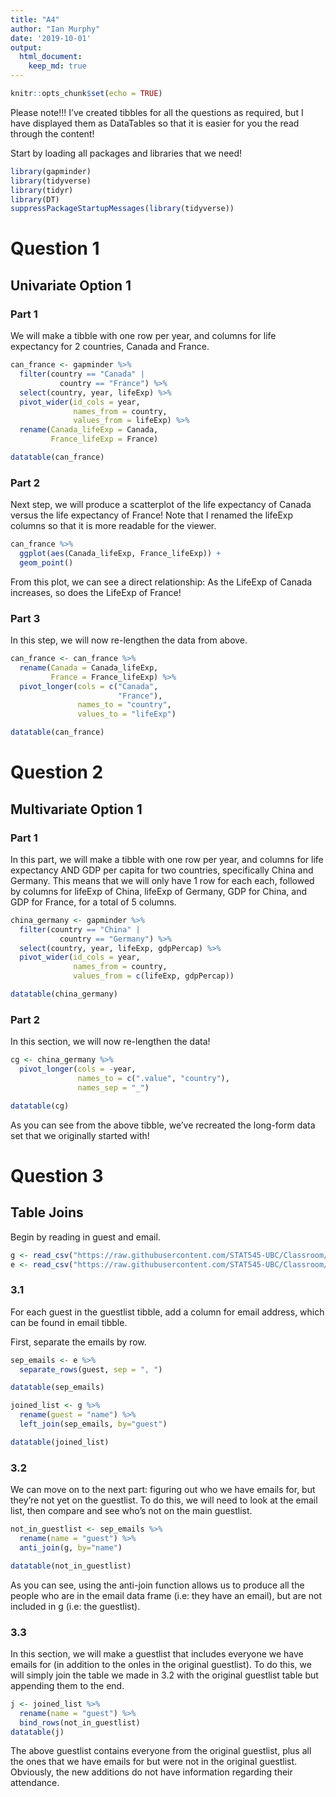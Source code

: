 ```yaml
---
title: "A4"
author: "Ian Murphy"
date: '2019-10-01'
output: 
  html_document:
    keep_md: true
---
```


```r
knitr::opts_chunk$set(echo = TRUE)
```

Please note!!! I've created tibbles for all the questions as required, but I have displayed them as DataTables so that it is easier for you the read through the content! 

Start by loading all packages and libraries that we need!

```r
library(gapminder)
library(tidyverse)
library(tidyr)
library(DT)
suppressPackageStartupMessages(library(tidyverse))
```

# Question 1
## Univariate Option 1

### Part 1
We will make a tibble with one row per year, and columns for life expectancy for 2 countries, Canada and France.
```r
can_france <- gapminder %>% 
  filter(country == "Canada" | 
           country == "France") %>% 
  select(country, year, lifeExp) %>% 
  pivot_wider(id_cols = year,
              names_from = country,
              values_from = lifeExp) %>% 
  rename(Canada_lifeExp = Canada, 
         France_lifeExp = France)

datatable(can_france)
```
### Part 2
Next step, we will produce a scatterplot of the life expectancy of Canada versus the life expectancy of France! Note that I renamed the lifeExp columns so that it is more readable for the viewer. 

```r
can_france %>% 
  ggplot(aes(Canada_lifeExp, France_lifeExp)) +
  geom_point()
```
From this plot, we can see a direct relationship: As the LifeExp of Canada increases, so does the LifeExp of France!

### Part 3
In this step, we will now re-lengthen the data from above.

```r
can_france <- can_france %>% 
  rename(Canada = Canada_lifeExp, 
         France = France_lifeExp) %>% 
  pivot_longer(cols = c("Canada",
                        "France"),
               names_to = "country",
               values_to = "lifeExp")

datatable(can_france)
```

# Question 2
## Multivariate Option 1

### Part 1
In this part, we will make a tibble with one row per year, and columns for life expectancy AND GDP per capita for two countries, specifically China and Germany. This means that we will only have 1 row for each each, followed by columns for lifeExp of China, lifeExp of Germany, GDP for China, and GDP for France, for a total of 5 columns.

```r
china_germany <- gapminder %>% 
  filter(country == "China" |
           country == "Germany") %>% 
  select(country, year, lifeExp, gdpPercap) %>% 
  pivot_wider(id_cols = year,
              names_from = country,
              values_from = c(lifeExp, gdpPercap))

datatable(china_germany)
```

### Part 2
In this section, we will now re-lengthen the data!

```r
cg <- china_germany %>% 
  pivot_longer(cols = -year,
               names_to = c(".value", "country"),
               names_sep = "_")

datatable(cg)
```
As you can see from the above tibble, we've recreated the long-form data set that we originally started with!

# Question 3
## Table Joins

Begin by reading in guest and email.

```r
g <- read_csv("https://raw.githubusercontent.com/STAT545-UBC/Classroom/master/data/wedding/attend.csv")
e <- read_csv("https://raw.githubusercontent.com/STAT545-UBC/Classroom/master/data/wedding/emails.csv")

```

### 3.1 
For each guest in the guestlist tibble, add a column for email address, which can be found in email tibble.

First, separate the emails by row.
```r
sep_emails <- e %>% 
  separate_rows(guest, sep = ", ")

datatable(sep_emails)
```

```r
joined_list <- g %>% 
  rename(guest = "name") %>% 
  left_join(sep_emails, by="guest")

datatable(joined_list)
```

### 3.2
We can move on to the next part: figuring out who we have emails for, but they're not yet on the guestlist. To do this, we will need to look at the email list, then compare and see who's not on the main guestlist.

```r
not_in_guestlist <- sep_emails %>%  
  rename(name = "guest") %>% 
  anti_join(g, by="name")

datatable(not_in_guestlist)
```

As you can see, using the anti-join function allows us to produce all the people who are in the email data frame (i.e: they have an email), but are not included in g (i.e: the guestlist). 

### 3.3 
In this section, we will make a guestlist that includes everyone we have emails for (in addition to the onles in the original guestlist). To do this, we will simply join the table we made in 3.2 with the original guestlist table but appending them to the end. 

```r
j <- joined_list %>% 
  rename(name = "guest") %>% 
  bind_rows(not_in_guestlist)
datatable(j)
```

The above guestlist contains everyone from the original guestlist, plus all the ones that we have emails for but were not in the original guestlist. Obviously, the new additions do not have information regarding their attendance. 

